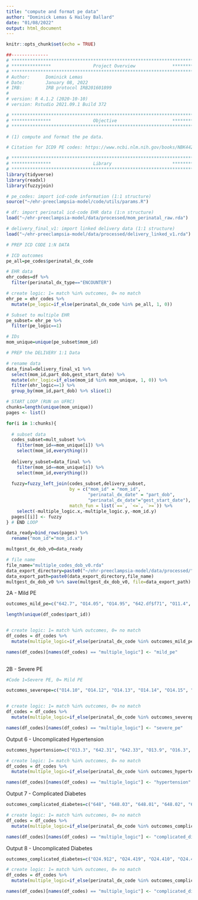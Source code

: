 ```yaml
---
title: "compute and format pe data"
author: "Dominick Lemas & Hailey Ballard"
date: "01/08/2022"
output: html_document
---
```


```r
knitr::opts_chunk$set(echo = TRUE)
```

```r
##-------------- 
# **************************************************************************** #
# ***************                Project Overview              *************** #
# **************************************************************************** #
# Author:      Dominick Lemas
# Date:        January 08, 2022
# IRB:         IRB protocol IRB201601899  
#
# version: R 4.1.2 (2020-10-10)
# version: Rstudio 2021.09.1 Build 372  

# **************************************************************************** #
# ***************                Objective                     *************** #
# **************************************************************************** #

# (1) compute and format the pe data.

# Citation for ICD9 PE codes: https://www.ncbi.nlm.nih.gov/books/NBK442039/table/sb222.t7/

```


```r
# **************************************************************************** #
# ***************                Library                       *************** #
# **************************************************************************** #
library(tidyverse)
library(readxl)
library(fuzzyjoin)

```


```r

# pe_codes: import icd-code information (1:1 structure)
source("~/ehr-preeclampsia-model/code/utils/params.R")

# df: import perinatal icd-code EHR data (1:n structure)
load("~/ehr-preeclampsia-model/data/processed/mom_perinatal_raw.rda")

# delivery_final_v1: import linked delivery data (1:1 structure)
load("~/ehr-preeclampsia-model/data/processed/delivery_linked_v1.rda")

```

```r

# PREP ICD CODE 1:N DATA

# ICD outcomes
pe_all=pe_codes$perinatal_dx_code

# EHR data
ehr_codes=df %>%
  filter(perinatal_dx_type=="ENCOUNTER")

# create logic: 1= match %in% outcomes, 0= no match  
ehr_pe = ehr_codes %>%
  mutate(pe_logic=if_else(perinatal_dx_code %in% pe_all, 1, 0)) 

# Subset to multiple EHR
pe_subset= ehr_pe %>%
  filter(pe_logic==1) 

# IDs
mom_unique=unique(pe_subset$mom_id)

```


```r

# PREP the DELIVERY 1:1 Data

# rename data
data_final=delivery_final_v1 %>%
  select(mom_id,part_dob,gest_start_date) %>%
  mutate(ehr_logic=if_else(mom_id %in% mom_unique, 1, 0)) %>%
  filter(ehr_logic==1) %>%
  group_by(mom_id,part_dob) %>% slice(1)

```

```r

# START LOOP (RUN on UFRC)
chunks=length(unique(mom_unique)) 
pages <- list()

for(i in 1:chunks){
  
  # subset data
  codes_subset=mult_subset %>%
    filter(mom_id==mom_unique[i]) %>%
    select(mom_id,everything())
  
  delivery_subset=data_final %>%
    filter(mom_id==mom_unique[i]) %>%
    select(mom_id,everything())
  
  fuzzy=fuzzy_left_join(codes_subset,delivery_subset,
                        by = c("mom_id" = "mom_id",
                               "perinatal_dx_date" = "part_dob",
                               "perinatal_dx_date"="gest_start_date"),
                        match_fun = list(`==`, `<=`, `>=`)) %>%
    select(-multiple_logic.x,-multiple_logic.y,-mom_id.y)
  pages[[i]] <- fuzzy
} # END LOOP

data_ready=bind_rows(pages) %>%
  rename("mom_id"="mom_id.x")

multgest_dx_dob_v0=data_ready

# file name
file_name="multiple_codes_dob_v0.rda"
data_export_directory=paste0("~/ehr-preeclampsia-model/data/processed/") 
data_export_path=paste0(data_export_directory,file_name)
multgest_dx_dob_v0 %>% save(multgest_dx_dob_v0, file=data_export_path)

```

2A - Mild PE
```r
outcomes_mild_pe=c("642.7", "O14.05", "O14.95", "642.df$f71", "O11.4", "O11.9", "O14.90", "O11.3", "642.41", "O11.2", "O14.93", "642.44", "642.4", "643.73", "642.43", "642.4", "642.7", "O14.02", "642.73", "O11.3", "O14.03", "O14.04", "O11.5", "642.42", "014.94", "O14.00", "O14.10", "O14.12", "O14.13", "O14.14", "O14.15", "642.50", "642.5", "642.51", "642.52", "642.53", "642.54")

length(unique(df_codes$part_id))


# create logic: 1= match %in% outcomes, 0= no match  
df_codes = df_codes %>%
  mutate(multiple_logic=if_else(perinatal_dx_code %in% outcomes_mild_pe, 1, 0)) 

names(df_codes)[names(df_codes) == "multiple_logic"] <- "mild_pe"
 
```

2B - Severe PE
```r
#Code 1=Severe PE, 0= Mild PE

outcomes_severepe=c("O14.10", "O14.12", "O14.13", "O14.14", "O14.15", "642.50", "642.5", "642.51", "642.52", "642.53", "642.54")


# create logic: 1= match %in% outcomes, 0= no match  
df_codes = df_codes %>%
  mutate(multiple_logic=if_else(perinatal_dx_code %in% outcomes_severepe, 1, 0)) 

names(df_codes)[names(df_codes) == "multiple_logic"] <- "severe_pe"
```


Output 6 - Uncomplicated Hypertension 
```r

outcomes_hypertension=c("O13.3", "642.31", "642.33", "O13.9", "O16.3", "O16.9", "O16.1", "O16.2", "O13.2", "O13.1")

# create logic: 1= match %in% outcomes, 0= no match  
df_codes = df_codes %>%
  mutate(multiple_logic=if_else(perinatal_dx_code %in% outcomes_hypertension, 1, 0)) 

names(df_codes)[names(df_codes) == "multiple_logic"] <- "hypertension"
```


Output 7 - Complicated Diabetes
```r

outcomes_complicated_diabetes=c("648", "648.03", "648.01", "648.02", "648.04")

# create logic: 1= match %in% outcomes, 0= no match  
df_codes = df_codes %>%
  mutate(multiple_logic=if_else(perinatal_dx_code %in% outcomes_complicated_diabetes, 1, 0)) 

names(df_codes)[names(df_codes) == "multiple_logic"] <- "complicated_diabetes"
```

Output 8 - Uncomplicated Diabetes
```r

outcomes_complicated_diabetes=c("O24.912", "O24.419", "O24.410", "O24.415", "O24.425", "O24.429", "O24.12", "O24.33", "O24.113", "O24.13", "O24.02", "O24.013", "O24.019", "O24.012", "O24.011", "O24.111", "O24.112", "O24.312", "O24.913", "O24.420", "O24.414", "O24.424", "O24.439", "O24.313", "O24.82", "O24.430", "O24.919", "O24.911", "O24.311", "O24.811", "O24.92", "O24.435", "O24.03", "O24.119", "O24.319", "O24.813", "O24.93", "O24.819", "O24.32")

# create logic: 1= match %in% outcomes, 0= no match  
df_codes = df_codes %>%
  mutate(multiple_logic=if_else(perinatal_dx_code %in% outcomes_complicated_diabetes, 1, 0)) 

names(df_codes)[names(df_codes) == "multiple_logic"] <- "complicated_diabetes"
```
